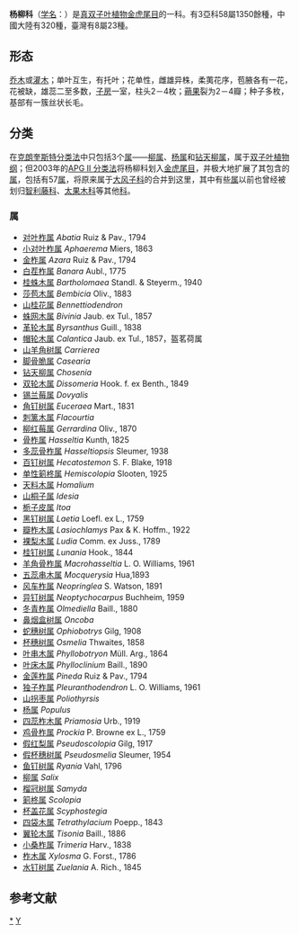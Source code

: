 {{Otheruses|楊柳}}
{{Automatic Taxobox 
| fossil_range = {{fossil range|始新世|現代}}
| image = SalixBabylonicaLeaf.jpg
| image_caption =[[垂柳|垂柳]](''Salix babylonica'')
| taxon = Salicaceae
| authority = [[Charles-François_Brisseau_de_Mirbel|Mirb.]]
| subdivision_ranks =亚科
| subdivision = 
*[[榴冠树亚科|榴冠树亚科]] Samydoideae
*[[杯盖花亚科|杯盖花亚科]] Scyphostegioideae
*[[柳亚科|柳亚科]] Salicoideae 
}}

'''杨柳科'''（[[学名|学名]]：{{lang|la|Salicaceae}}）是[[真双子叶植物|真双子叶植物]][[金虎尾目|金虎尾目]]的一科{{r|APG IV|APweb}}。有3亞科58屬1350餘種，中國大陸有320種，臺灣有8屬23種。

==形态==
[[乔木|乔木]]或[[灌木|灌木]]；单叶互生，有托叶；花单性，雌雄异株，柔荑花序，苞腋各有一花，花被缺，雄蕊二至多数，[[子房|子房]]一室，柱头2－4枚；[[蒴果|蒴果]]裂为2－4瓣；种子多枚，基部有一簇丝状长毛。
==分类==
在[[克朗奎斯特分类法|克朗奎斯特分类法]]中只包括3个[[属|属]]——[[柳属|柳属]]、[[杨属|杨属]]和[[钻天柳属|钻天柳属]]，属于[[双子叶植物纲|双子叶植物纲]]；但2003年的[[APG_II_分类法|APG II 分类法]]将杨柳科划入[[金虎尾目|金虎尾目]]，并极大地扩展了其包含的[[属|属]]，包括有57[[属|属]]，将原来属于[[大风子科|大风子科]]的合并到这里，其中有些[[属|属]]以前也曾经被划归[[智利藤科|智利藤科]]、[[太果木科|太果木科]]等其他[[科|科]]。{{r|APG IV}}

===属===
* [[对叶柞属|对叶柞属]] ''Abatia'' Ruiz & Pav., 1794
* [[小对叶柞属|小对叶柞属]] ''Aphaerema'' Miers, 1863
* [[金柞属|金柞属]] ''Azara'' Ruiz & Pav., 1794
* [[白茬柞属|白茬柞属]] ''Banara'' Aubl., 1775
* [[桂蛛木属|桂蛛木属]] ''Bartholomaea'' Standl. & Steyerm., 1940
* [[莎苞木属|莎苞木属]] ''Bembicia'' Oliv., 1883
* [[山桂花属|山桂花属]] ''Bennettiodendron''
* [[蛛网木属|蛛网木属]] ''Bivinia'' Jaub. ex Tul., 1857
* [[革轮木属|革轮木属]] ''Byrsanthus'' Guill., 1838
* [[帽轮木属|帽轮木属]] ''Calantica'' Jaub. ex Tul., 1857，盔茗荷属
* [[山羊角树属|山羊角树属]] ''Carrierea''
* [[脚骨脆属|脚骨脆属]] ''Casearia''
* [[钻天柳属|钻天柳属]] ''Chosenia''
* [[双轮木属|双轮木属]] ''Dissomeria'' Hook. f. ex Benth., 1849
* [[锡兰莓属|锡兰莓属]] ''Dovyalis''
* [[角钉树属|角钉树属]] ''Euceraea'' Mart., 1831
* [[刺篱木属|刺篱木属]] ''Flacourtia''
* [[柳红莓属|柳红莓属]] ''Gerrardina'' Oliv., 1870
* [[骨柞属|骨柞属]] ''Hasseltia'' Kunth, 1825
* [[多蕊骨柞属|多蕊骨柞属]] ''Hasseltiopsis'' Sleumer, 1938
* [[百钉树属|百钉树属]] ''Hecatostemon'' S. F. Blake, 1918
* [[单性箣柊属|单性箣柊属]] ''Hemiscolopia'' Slooten, 1925
* [[天料木属|天料木属]] ''Homalium''
* [[山桐子属|山桐子属]] ''Idesia''
* [[栀子皮属|栀子皮属]] ''Itoa''
* [[黑钉树属|黑钉树属]] ''Laetia'' Loefl. ex L., 1759
* [[瓣柞木属|瓣柞木属]] ''Lasiochlamys'' Pax & K. Hoffm., 1922
* [[裸梨木属|裸梨木属]] ''Ludia'' Comm. ex Juss., 1789
* [[桂钉树属|桂钉树属]] ''Lunania'' Hook., 1844
* [[羊角骨柞属|羊角骨柞属]] ''Macrohasseltia'' L. O. Williams, 1961
* [[五蕊串木属|五蕊串木属]] ''Mocquerysia'' Hua,1893 
* [[风车柞属|风车柞属]] ''Neopringlea'' S. Watson, 1891
* [[异钉树属|异钉树属]] ''Neoptychocarpus'' Buchheim, 1959
* [[冬青柞属|冬青柞属]] ''Olmediella'' Baill., 1880
* [[鼻烟盒树属|鼻烟盒树属]] ''Oncoba''
* [[蛇穗树属|蛇穗树属]] ''Ophiobotrys'' Gilg, 1908
* [[杯穗树属|杯穗树属]] ''Osmelia'' Thwaites, 1858
* [[叶串木属|叶串木属]] ''Phyllobotryon'' Müll. Arg., 1864
* [[叶床木属|叶床木属]] ''Phylloclinium'' Baill., 1890
* [[金莲柞属|金莲柞属]] ''Pineda'' Ruiz & Pav., 1794
* [[独子柞属|独子柞属]] ''Pleuranthodendron'' L. O. Williams, 1961
* [[山拐枣属|山拐枣属]] ''Poliothyrsis''
* [[杨属|杨属]] ''Populus''
* [[四蕊柞木属|四蕊柞木属]] ''Priamosia'' Urb., 1919
* [[鸡骨柞属|鸡骨柞属]] ''Prockia'' P. Browne ex L., 1759
* [[假红梨属|假红梨属]] ''Pseudoscolopia'' Gilg, 1917
* [[假杯穗树属|假杯穗树属]] ''Pseudosmelia'' Sleumer, 1954
* [[鱼钉树属|鱼钉树属]] ''Ryania'' Vahl, 1796
* [[柳属|柳属]] ''Salix''
* [[榴冠树属|榴冠树属]] ''Samyda''
* [[箣柊属|箣柊属]] ''Scolopia''
* [[杯盖花属|杯盖花属]] ''Scyphostegia''
* [[四袋木属|四袋木属]] ''Tetrathylacium'' Poepp., 1843
* [[翼轮木属|翼轮木属]] ''Tisonia'' Baill., 1886
* [[小桑柞属|小桑柞属]] ''Trimeria'' Harv., 1838
* [[柞木属|柞木属]] ''Xylosma'' G. Forst., 1786
* [[水钉树属|水钉树属]] ''Zuelania'' A. Rich., 1845

==参考文献==
{{reflist|refs=
<ref name="APG IV">{{Cite journal |last=Angiosperm Phylogeny Group |year=2016 |title=An update of the Angiosperm Phylogeny Group classification for the orders and families of flowering plants: APG IV |journal=Botanical Journal of the Linnean Society |volume=181 |issue=1 |pages=1–20 |url=http://onlinelibrary.wiley.com/doi/10.1111/boj.12385/epdf |format=PDF |accessdate=2016-04-10 |doi=10.1111/boj.12385 |archive-date=2016-12-16 |archive-url=https://web.archive.org/web/20161216145923/http://onlinelibrary.wiley.com/doi/10.1111/boj.12385/epdf |dead-url=no }}</ref>

<ref name="APweb"><u>[http://www.mobot.org/MOBOT/Research/APweb/orders/malpighialesweb.htm#Salicaceae Salicaceae] {{Wayback|url=http://www.mobot.org/MOBOT/Research/APweb/orders/malpighialesweb.htm#Salicaceae |date=20160819193205 }}</u>. In Stevens, P. F. (2001 onwards). Angiosperm Phylogeny Website. Version 9, June 2008 [and more or less continuously updated since].</ref>
}}
{{Taxonbar|from=Q158487}}

[[Category:杨柳科|*]]
[[Category:植物科名|Y]]